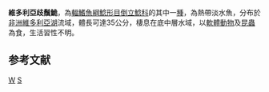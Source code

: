 {{Speciesbox 
| taxon = Synodontis victoriae 
| authority = [[Boulenger|Boulenger]], 1906
| image = Synodontis victoriae.jpg
| status = NT
| status_system= IUCN3.1
}}
'''維多利亞歧鬚鮠'''，為[[輻鰭魚綱|輻鰭魚綱]][[鯰形目|鯰形目]][[倒立鯰科|倒立鯰科]]的其中一[[種|種]]，為熱帶淡水魚，分布於[[非洲|非洲]][[維多利亞湖|維多利亞湖]]流域，體長可達35公分，棲息在底中層水域，以[[軟體動物|軟體動物]]及[[昆蟲|昆蟲]]為食，生活習性不明。

==参考文献==
{{reflist}}
{{Taxonbar}}

[[Category:歧鬚鮠屬|W]]
[[Category:1906年描述的魚類|S]]